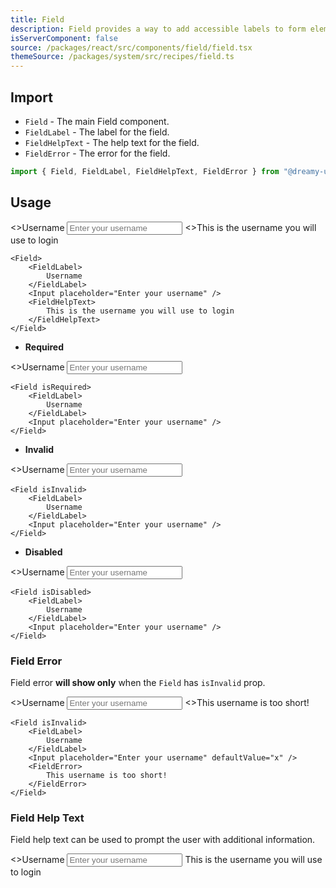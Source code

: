 ```yaml
---
title: Field
description: Field provides a way to add accessible labels to form elements.
isServerComponent: false
source: /packages/react/src/components/field/field.tsx
themeSource: /packages/system/src/recipes/field.ts
---
```


## Import

- `Field` - The main Field component.
- `FieldLabel` - The label for the field.
- `FieldHelpText` - The help text for the field.
- `FieldError` - The error for the field.

```jsx
import { Field, FieldLabel, FieldHelpText, FieldError } from "@dreamy-ui/react";
```

## Usage

<Wrapper>
	<Field>
		<FieldLabel>
			<>Username</>
		</FieldLabel>
		<Input placeholder="Enter your username" />
		<FieldHelpText>
			<>This is the username you will use to login</>
		</FieldHelpText>
	</Field>
</Wrapper>

```tsx
<Field>
	<FieldLabel>
		Username
	</FieldLabel>
	<Input placeholder="Enter your username" />
	<FieldHelpText>
		This is the username you will use to login
	</FieldHelpText>
</Field>
```

- **Required**

<Wrapper>
	<Field isRequired>
		<FieldLabel>
			<>Username</>
		</FieldLabel>
		<Input placeholder="Enter your username" />
	</Field>
</Wrapper>

```tsx
<Field isRequired>
	<FieldLabel>
		Username
	</FieldLabel>
	<Input placeholder="Enter your username" />
</Field>
```

- **Invalid**

<Wrapper>
	<Field isInvalid>
		<FieldLabel>
			<>Username</>
		</FieldLabel>
		<Input placeholder="Enter your username" />
	</Field>
</Wrapper>

```tsx
<Field isInvalid>
	<FieldLabel>
		Username
	</FieldLabel>
	<Input placeholder="Enter your username" />
</Field>
```

- **Disabled**

<Wrapper>
	<Field isDisabled>
		<FieldLabel>
			<>Username</>
		</FieldLabel>
		<Input placeholder="Enter your username" />
	</Field>
</Wrapper>

```tsx
<Field isDisabled>
	<FieldLabel>
		Username
	</FieldLabel>
	<Input placeholder="Enter your username" />	
</Field>		
```

### Field Error

Field error **will show only** when the `Field` has `isInvalid` prop.

<Wrapper>
	<Field isInvalid>
		<FieldLabel>
		<>Username</>
		</FieldLabel>
		<Input placeholder="Enter your username" defaultValue="x" />
		<FieldError>
			<>This username is too short!</>
		</FieldError>
	</Field>
</Wrapper>

```tsx
<Field isInvalid>
	<FieldLabel>
		Username
	</FieldLabel>
	<Input placeholder="Enter your username" defaultValue="x" />
	<FieldError>
		This username is too short!
	</FieldError>
</Field>
```

### Field Help Text

Field help text can be used to prompt the user with additional information.

<Wrapper>
	<Field>
		<FieldLabel>
			<>Username</>
		</FieldLabel>
		<Input placeholder="Enter your username" />
		<FieldHelpText>
			This is the username you will use to login
		</FieldHelpText>
	</Field>
</Wrapper>
